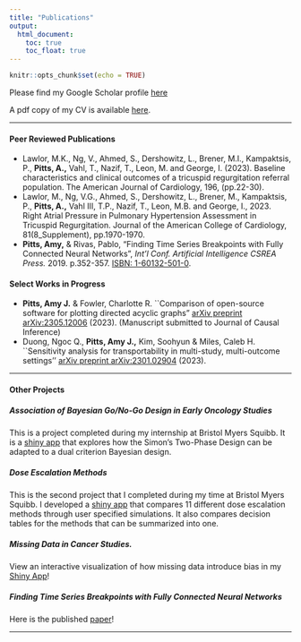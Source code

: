 ```yaml
---
title: "Publications"
output: 
  html_document:
    toc: true
    toc_float: true
---
```


```r
knitr::opts_chunk$set(echo = TRUE)
```

Please find my Google Scholar profile [here](https://scholar.google.com/citations?user=TXO-bJcAAAAJ&hl=en&oi=ao)

A pdf copy of my CV is available  [here](AmyPitts_cv_oct2023.pdf). 


--- 

#### Peer Reviewed Publications

 - Lawlor, M.K., Ng, V., Ahmed, S., Dershowitz, L., Brener, M.I., Kampaktsis, P., **Pitts, A.,**
Vahl, T., Nazif, T., Leon, M. and George, I. (2023). Baseline characteristics and clinical
outcomes of a tricuspid regurgitation referral population. The American Journal of
Cardiology, 196, (pp.22-30).
- Lawlor, M., Ng, V.G., Ahmed, S., Dershowitz, L., Brener, M., Kampaktsis, P., **Pitts, A.,**
Vahl III, T.P., Nazif, T., Leon, M.B. and George, I., 2023. Right Atrial Pressure in
Pulmonary Hypertension Assessment in Tricuspid Regurgitation. Journal of the American
College of Cardiology, 81(8_Supplement), pp.1970-1970.
- **Pitts, Amy,** & Rivas, Pablo, "Finding Time Series Breakpoints with Fully Connected Neural Networks", *Int'l Conf. Artificial Intelligence CSREA Press.* 2019. p.352-357. [ISBN: 1-60132-501-0](https://csce.ucmss.com/cr/books/2019/LFS/CSREA2019/ICA4059.pdf).

####  Select Works in Progress

- **Pitts, Amy J.** \& Fowler, Charlotte R. ``Comparison of open-source software for plotting directed acyclic graphs"  [arXiv preprint arXiv:2305.12006](https://arxiv.org/pdf/2305.12006.pdf) (2023). (Manuscript submitted to Journal of Causal Inference)
- Duong, Ngoc Q., **Pitts, Amy J.,** Kim, Soohyun \& Miles, Caleb H. ``Sensitivity analysis for transportability in multi-study, multi-outcome settings'' [arXiv preprint arXiv:2301.02904](https://arxiv.org/pdf/2301.02904.pdf) (2023).

---

#### Other Projects

##### Association of Bayesian Go/No-Go Design in Early Oncology Studies
This is a project completed during my internship at Bristol Myers Squibb. It is a 
[shiny app](https://amypitts.shinyapps.io/go_nogo_early_oncology_studies/) that explores how the Simon's Two-Phase Design can be adapted to a dual criterion Bayesian design.

##### Dose Escalation Methods
This is the second project that I completed during my time at Bristol Myers Squibb. I developed a 
[shiny app](https://amypitts.shinyapps.io/dose_escalation_app/) that compares 11 different dose escalation methods through user specified simulations. It also compares decision tables for the methods that can be summarized into one. 

##### Missing Data in Cancer Studies. 
View an interactive visualization of how missing data introduce bias in my [Shiny App](https://amypitts.shinyapps.io/Missing_Data/)! 

##### Finding Time Series Breakpoints with Fully Connected Neural Networks
Here is the published [paper](https://csce.ucmss.com/cr/books/2019/LFS/CSREA2019/ICA4059.pdf)!

---
